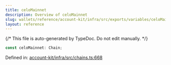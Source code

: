```yaml
---
title: celoMainnet
description: Overview of celoMainnet
slug: wallets/reference/account-kit/infra/src/exports/variables/celoMainnet
layout: reference
---
```


{/* This file is auto-generated by TypeDoc. Do not edit manually. */}

```ts
const celoMainnet: Chain;
```

Defined in: [account-kit/infra/src/chains.ts:668](https://github.com/alchemyplatform/aa-sdk/blob/9f926c402d1661309abbf8eae8431e52e8c5e53f/account-kit/infra/src/chains.ts#L668)
